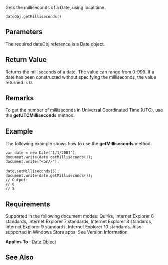 Gets the milliseconds of a Date, using local time.

 dateObj.getMilliseconds()

==Parameters==
The required dateObj reference is a Date object.


==Return Value==
Returns the milliseconds of a date. The value can range from 0-999. If a date has been constructed without specifying the milliseconds, the value returned is 0.


==Remarks==
To get the number of milliseconds in Universal Coordinated Time (UTC), use the '''getUTCMilliseconds''' method.


==Example==
The following example shows how to use the '''getMilliseconds''' method.

 var date = new Date("1/1/2001");
 document.write(date.getMilliseconds());
 document.write("&lt;br/&gt;");
 
 date.setMilliseconds(5);
 document.write(date.getMilliseconds());
 // Output: 
 // 0
 // 5

==Requirements==
Supported in the following document modes: Quirks, Internet Explorer 6 standards, Internet Explorer 7 standards, Internet Explorer 8 standards, Internet Explorer 9 standards, Internet Explorer 10 standards. Also supported in Windows Store apps. See Version Information.

'''Applies To''' : [[javascript/Date|Date Object]]


==See Also==

              

              

              
